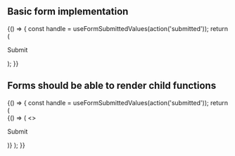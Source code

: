 

<Meta title="Form Component" component={Form} />

## Basic form implementation

<Canvas>
  <Story name="basic">
    {() => {
      const handle = useFormSubmittedValues(action('submitted'));
      return (
        <Form onSubmitForm={handle} initialValues={initialValues}>
          <TextField name="name" label="Name: " />
          <p>
            <SubmitButton>Submit</SubmitButton>
          </p>
        </Form>
      );
    }}
  </Story>
</Canvas>

## Forms should be able to render child functions

<Canvas>
  <Story name="render child function">
    {() => {
      const handle = useFormSubmittedValues(action('submitted'));
      return (
        <Form onSubmitForm={handle} initialValues={initialValues}>
          {() => (
            <>
              <TextField name="name" label="Name: " />
              <p>
                <SubmitButton>Submit</SubmitButton>
              </p>
            </>
          )}
        </Form>
      );
    }}
  </Story>
</Canvas>
